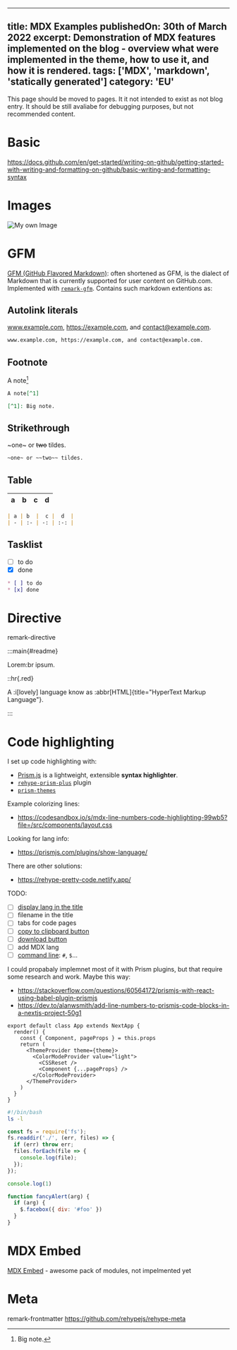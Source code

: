 
---
title: MDX Examples
publishedOn: 30th of March 2022
excerpt: Demonstration of MDX features implemented on the blog - overview what were implemented in the theme, how to use it, and how it is rendered.
tags: ['MDX', 'markdown', 'statically generated']
category: 'EU'
---

This page should be moved to pages. It it not intended to exist as not blog entry.
It should be still avaliabe for debugging purposes, but not recommended content.

# Basic
https://docs.github.com/en/get-started/writing-on-github/getting-started-with-writing-and-formatting-on-github/basic-writing-and-formatting-syntax

# Images
![My own Image]({img})

# GFM
[GFM (GitHub Flavored Markdown)](https://github.github.com/gfm/):  often shortened as GFM,
is the dialect of Markdown that is currently supported for user content on GitHub.com.
Implemented with [`remark-gfm`](https://www.npmjs.com/package/remark-gfm). Contains such markdown extentions as:

## Autolink literals

www.example.com, https://example.com, and contact@example.com.

```md
www.example.com, https://example.com, and contact@example.com.
```

## Footnote

A note[^1]

[^1]: Big note.

```md
A note[^1]

[^1]: Big note.
```

## Strikethrough

~one~ or ~~two~~ tildes.

```md
~one~ or ~~two~~ tildes.
```

## Table

| a | b  |  c |  d  |
| - | :- | -: | :-: |

```md
| a | b  |  c |  d  |
| - | :- | -: | :-: |
```

## Tasklist

* [ ] to do
* [x] done

```md
* [ ] to do
* [x] done
```


# Directive

remark-directive

:::main{#readme}

Lorem:br
ipsum.

::hr{.red}

A :i[lovely] language know as :abbr[HTML]{title="HyperText Markup Language"}.

:::


# Code highlighting
I set up code highlighting with:

* [Prism.js](https://prismjs.com/) is a lightweight, extensible **syntax highlighter**.
* [`rehype-prism-plus`](https://www.npmjs.com/package/rehype-prism-plus) plugin
* [`prism-themes`](https://github.com/PrismJS/prism-themes)

Example colorizing lines:
* https://codesandbox.io/s/mdx-line-numbers-code-highlighting-99wb5?file=/src/components/layout.css

Looking for lang info:
* https://prismjs.com/plugins/show-language/

There are other solutions:
* https://rehype-pretty-code.netlify.app/

TODO:
* [ ] [display lang in the title](https://prismjs.com/plugins/show-language/)
* [ ] filename in the title
* [ ] tabs for code pages
* [ ] [copy to clipboard button](https://prismjs.com/plugins/copy-to-clipboard/)
* [ ] [download button](https://prismjs.com/plugins/download-button/)
* [ ] add MDX lang
* [ ] [command line](https://prismjs.com/plugins/command-line/): `#`, `$`...

I could propabaly implemnet most of it with Prism plugins, but that require some research and work. Maybe this way:
* https://stackoverflow.com/questions/60564172/prismjs-with-react-using-babel-plugin-prismjs
* https://dev.to/alanwsmith/add-line-numbers-to-prismjs-code-blocks-in-a-nextjs-project-50g1

```tsx
export default class App extends NextApp {
  render() {
    const { Component, pageProps } = this.props
    return (
      <ThemeProvider theme={theme}>
        <ColorModeProvider value="light">
          <CSSReset />
          <Component {...pageProps} />
        </ColorModeProvider>
      </ThemeProvider>
    )
  }
}
```

``` bash
#!/bin/bash
ls -l
```

``` javascript filename="index.js"
const fs = require('fs');
fs.readdir('./', (err, files) => {
  if (err) throw err;
  files.forEach(file => {
    console.log(file);
  });
});
```

~~~js filename="test.js"
console.log(1)
~~~

```js {1,3-4} showLineNumbers
function fancyAlert(arg) {
  if (arg) {
    $.facebox({ div: '#foo' })
  }
}
```

# MDX Embed
[MDX Embed](https://www.mdx-embed.com/) - awesome pack of modules, not impelmented yet


# Meta
remark-frontmatter
https://github.com/rehypejs/rehype-meta

